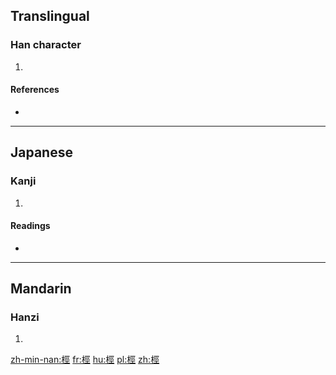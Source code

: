 ==Translingual==

===Han character===
{{Han char|rn=75|rad=木|as=07|sn=11|four=41911|canj=DMVM}}

# {{defn|Han|sort=木07}}

====References====
* {{Han ref|kx=0527.030|dkj=14804|dj=0915.220|hdz=21212.080|uh=6871|ud=26737|bh=D5C8|bd=54728}}

----

==Japanese==

===Kanji===
{{ja-kanji|grade=|rs=木07}}

# {{defn|lang=ja|sort=木07}}

====Readings====
* {{ja-readings|on=[[けい]] (kei), [[きょう]] (kyō)|kun=}}

----

==Mandarin==

===Hanzi===
{{cmn-hanzi|pin=[[jìng]] ([[jing4]])|wg=ching<sup>4</sup>}}

# {{defn|lang=cmn|sort=木07}}

[[zh-min-nan:桱]]
[[fr:桱]]
[[hu:桱]]
[[pl:桱]]
[[zh:桱]]